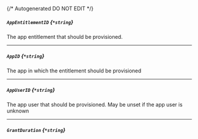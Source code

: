 {/* Autogenerated DO NOT EDIT  */}
##### `AppEntitlementID` *{`*string`}*
The app entitlement that should be provisioned.

---
##### `AppID` *{`*string`}*
The app in which the entitlement should be provisioned

---
##### `AppUserID` *{`*string`}*
The app user that should be provisioned. May be unset if the app user is unknown

---
##### `GrantDuration` *{`*string`}*


